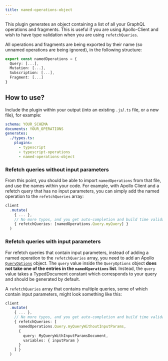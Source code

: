 ```yaml
---
title: named-operations-object
---
```



<PluginHeader />

This plugin generates an object containing a list of all your GraphQL operations and fragments. This is useful if you are using Apollo-Client and wish to have type validation when you are using `refetchQueries`.

All operations and fragments are being exported by their name (so unnamed operations are being ignored), in the following structure:

```ts
export const namedOperations = {
  Query: [...],
  Mutation: [...],
  Subscription: [...],
  Fragment: [...]
}
```

<PluginApiDocs />

## How to use?

Include the plugin within your output (into an existing `.js`/`.ts` file, or a new file), for example:

```yaml
schema: YOUR_SCHEMA
documents: YOUR_OPERATIONS
generates:
  ./types.ts:
    plugins:
      - typescript
      - typescript-operations
      - named-operations-object
```

### Refetch queries without input parameters

From this point, you should be able to import `namedOperations` from that file, and use the names within your code. For example, with Apollo Client and a refetch query that has no input parameters, you can simply add the named operation to the `refetchQueries` array:

```ts
client
  .mutate(
    { ... },
    // No more typos, and you get auto-completion and build time validation
    { refetchQueries: [namedOperations.Query.myQuery] }
  )
```

### Refetch queries with input parameters

For refetch queries that contain input parameters, instead of adding a named operation to the `refetchQueries` array, you need to add an Apollo [`QueryOptions`](https://www.apollographql.com/docs/react/data/queries/#options) object. The `query` value inside the `QueryOptions` object **does not take one of the entries in the `namedOperations` list**. Instead, the `query` value takes a TypedDocument constant which corresponds to your query and should be generated by default.

A `refetchQueries` array that contains multiple queries, some of which contain input parameters, might look something like this:

```ts
client
  .mutate(
    { ... },
    // No more typos, and you get auto-completion and build time validation
    { refetchQueries: [
      namedOperations.Query.myQueryWithoutInputParams,
      {
        query: MyQueryWithInputParamsDocument,
        variables: { inputParam }
      }
    ] }
  )
```

